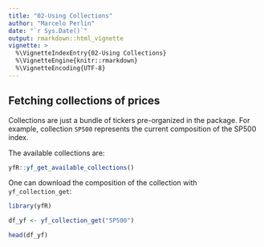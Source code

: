 ```yaml
---
title: "02-Using Collections"
author: "Marcelo Perlin"
date: "`r Sys.Date()`"
output: rmarkdown::html_vignette
vignette: >
  %\VignetteIndexEntry{02-Using Collections}
  %\VignetteEngine{knitr::rmarkdown}
  %\VignetteEncoding{UTF-8}
---
```


## Fetching collections of prices

Collections are just a bundle of tickers pre-organized in the package. For example, collection `SP500` represents the current composition of the SP500 index. 

The available collections are:

```r
yfR::yf_get_available_collections()
```

One can download the composition of the collection with `yf_collection_get`:

```r
library(yfR)

df_yf <- yf_collection_get("SP500")

head(df_yf)
```


